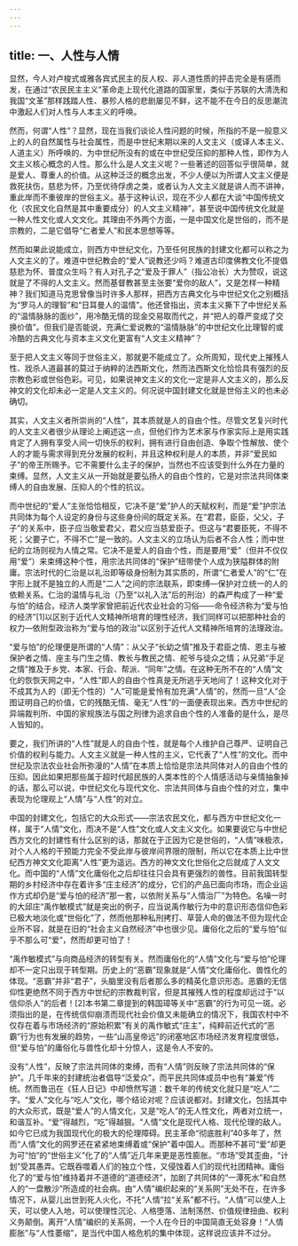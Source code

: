 ```yaml
---
---
---
```

title: 一、人性与人情
---




显然，今人对卢梭式或雅各宾式民主的反人权、非人道性质的抨击完全是有感而发，在通过“农民民主主义”革命走上现代化道路的国家里，类似于苏联的大清洗和我国“文革”那样践踏人性、暴殄人格的悲剧屡见不鲜，这不能不在今日的反思潮流中激起人们对人性与人本主义的呼唤。

然而，何谓“人性”？显然，现在当我们谈论人性问题的时候，所指的不是一般意义上的人的自然属性与社会属性，而是中世纪末期以来的人文主义（或译人本主义、人道主义）所呼唤的、为中世纪所没有的或在中世纪受压抑的那种人性，即作为人文主义核心概念的人性。那么什么是人文主义呢？一些著述的回答似乎很简单，就是爱人、尊重人的价值。从这种泛泛的概念出发，不少人便以为所谓人文主义便是救死扶伤，慈悲为怀，乃至优待俘虏之类，或者认为人文主义就是讲人而不讲神，重此岸而不重彼岸的世俗主义。基于这种认识，现在不少人都在大谈“中国传统文化（农民文化自然是其中重要成分）的人文主义精神”，甚至说中国传统文化就是一种人性文化或人文文化。其理由不外两个方面，一是中国文化是世俗的，而不是宗教的，二是它倡导“仁者爱人”和民本思想等等。

然而如果此说能成立，则西方中世纪文化，乃至任何民族的封建文化都可以称之为人文主义的了。难道中世纪教会的“爱人”说教还少吗？难道古印度佛教文化不提倡慈悲为怀、普度众生吗？有人对孔子之“爱及于罪人”（指公冶长）大为赞叹，说这就是了不得的人文主义。然而基督教甚至主张要“爱你的敌人”，又是怎样一种精神？我们知道马克思曾像当时许多人那样，把西方古典文化与中世纪文化之别概括为“罗马人的理智”和“日耳曼人的温情”。他还曾指出，资本主义撕下了中世纪关系的“温情脉脉的面纱”，用冷酷无情的现金交易取而代之，并“把人的尊严变成了交换价值”。但我们是否能说，充满仁爱说教的“温情脉脉”的中世纪文化比理智的或冷酷的古典文化与资本主义文化更富有“人文主义精神”？

至于把人文主义等同于世俗主义，那就更不能成立了。众所周知，现代史上摧残人性、戕杀人道最甚的莫过于纳粹的法西斯文化，然而法西斯文化恰恰具有强烈的反宗教色彩或世俗色彩。可见，如果说神文主义的文化一定是非人文主义的，那么反神文的文化却未必一定是人文主义的。何况说中国封建文化就是世俗主义的也未必确切。

其实，人文主义者所崇尚的“人性”，其本质就是人的自由个性。尽管文艺复兴时代的人文主义者很少从理论上阐述这一点，但他们作为艺术家与作家实际上是用实践肯定了人拥有享受人间一切快乐的权利，拥有进行自由创造、争取个性解放、使个人的才能与需求得到充分发展的权利，并且这种权利是人的本质，并非“爱民如子”的帝王所赐予。它不需要什么主子的保护，当然也不应该受到什么外在力量的束缚。显然，人文主义从一开始就是要弘扬人的自由个性的，它是对宗法共同体束缚人的自由发展、压抑人的个性的抗议。

而中世纪的“爱人”主张恰恰相反，它决不是“爱”护人的天赋权利，而是“爱”护宗法共同体为每个人设定的身份与这些身份间的既定关系。在“君君，臣臣，父父，子子”的关系中，臣子应当敬爱君父，君父应当慈爱臣子。但这与“君要臣死，不得不死；父要子亡，不得不亡”是一致的。人文主义的立场认为后者不合人性；而中世纪的立场则视为人情之常。它决不是爱人的自由个性，而是要用“爱”（但并不仅仅用“爱”）来束缚这种个性，用宗法共同体的“保护”纽带使个人成为狭隘群体的附庸。宗法时代的仁治是以礼治即等级身份制为其实质的，所谓“仁者爱人”的“仁”在字形上就不是独立的人而是“二人”之间的宗法联系，即束缚—保护对立统一的人的依赖关系。仁治的温情与礼治（乃至“以礼入法”后的刑治）的森严构成了一种“爱与怕”的结合。经济人类学家曾把前近代农业社会的习俗——命令经济称为“爱与怕的经济”[1]以区别于近代人文精神所培育的理性经济，我们同样可以把那种社会的权力—依附型政治称为“爱与怕的政治”以区别于近代人文精神所培育的法理政治。

“爱与怕”的伦理便是所谓的“人情”：从父子“长幼之情”推及于君臣之情、恩主与被保护者之情、座主与门生之情、教长与教民之情、舵爷与徒众之情；从兄弟“手足之情”推及于乡党、本家、行会、帮派、“同年”之情。在这种无所不在的“人情”文化的恢恢天网之中，“人性”即人的自由个性真是无所逃乎天地间了！这种文化对于不成其为人的（即无个性的）“人”可能是爱怜有加充满“人情”的，然而一旦“人”企图证明自己的价值，它的残酷无情、毫无“人性”的一面便表现出来。西方中世纪的异端裁判所、中国的家规族法与国之刑律为追求自由个性的人准备的是什么，是尽人皆知的。

要之，我们所讲的“人性”就是人的自由个性，就是每个人维护自己尊严、证明自己价值的权利与能力。人文主义就是一种人性的主义，它代表了“人性”的文化。而中世纪及宗法农业社会所弥漫的“人情”在本质上恰恰是宗法共同体对人的自由个性的压抑。因此如果把那些属于超时代超民族的人类本性的个人情感活动与亲情抽象掉的话，那么可以说，中世纪文化与现代文化、宗法共同体与自由个性的对立，集中表现为伦理观上“人情”与“人性”的对立。

中国的封建文化，包括它的大众形式——宗法农民文化，都与西方中世纪文化一样，属于“人情”文化，而决不是“人性”文化或人文主义文化。如果要说它与中世纪西方文化的封建性有什么区别的话，那就在于正因为它是世俗的，“人情”味极浓，对个人人格的干预能力完全不受此岸与彼岸间界限的限制，所以它在本质上比中世纪西方神文文化距离“人性”更为遥远。西方的神文文化世俗化之后就成了人文文化。而中国的“人情”文化庸俗化之后却往往只会具有更强烈的兽性。目前我国转型期的乡村经济中存在着许多“庄主经济”的成分，它们的产品已面向市场，而企业运作方式却仍是“爱与怕的经济”那一套，以依附关系与“人情治厂”为特色。名噪一时的大邱庄“禹作敏模式”就是突出的例子，应当说禹作敏行为中的意识形态信仰色彩已极大地淡化或“世俗化”了，然而他那种私刑拷打、草营人命的做法不但为现代企业所不容，就是在旧的“社会主义自然经济”中也很少见。庸俗化之后的“爱与怕”似乎不那么可“爱”，然而却更可怕了！

“禹作敏模式”与向商品经济的转型有关。然而庸俗化的“人情”文化与“爱与怕”伦理却不一定只出现于转型期。历史上的“恶霸”现象就是“人情”文化庸俗化、兽性化的体现。“恶霸”并非“君子”，头脑里没有后者那么多的精英化意识形态。恶霸的无信仰性更绝然不同于西方中世纪的宗教裁判官，但是其摧残人性的程度却远过于“以信仰杀人”的后者！[2]本书第二章提到的韩国璋等关中“恶霸”的行为可见一斑。必须指出的是，在传统信仰崩溃而现代社会价值又未能确立的情况下，我国农村中不仅存在着与市场经济的“原始积累”有关的禹作敏式“庄主”，纯粹前近代式的“恶霸”行为也有发展的趋势，一些“山高皇帝远”的闭塞地区市场经济发育程度很低，但“爱与怕”的庸俗化与兽性化却十分惊人，这是令人不安的。

没有“人性”，反映了宗法共同体的束缚，而有“人情”则反映了宗法共同体的“保护”。几千年来的封建统治者倡导“泛爱众”，而平民共同体成员中也有“兼爱”传统。然而鲁迅在《狂人日记》中却愤然写道：数千年的传统文化就只是“吃人”二字。“爱人”文化与“吃人”文化，哪个结论对呢？应该说都对。封建文化，包括其中的大众形式，既是“爱人”的人情文化，又是“吃人”的无人性文化，两者对立统一，和谐互补。“爱”得越烈，“吃”得越狠。“人情”文化是现代人格、现代伦理的敌人。如今它已成为我国现代化的极大的伦理障碍。民主革命“彻底胜利”40多年了，然而“人情”文化的网罗还在紧紧地束缚着或“保护”着中国人。而那种不甚可“爱”却更为可“怕”的“世俗主义”化了的“人情”近几年来更是恶性膨胀。“市场”受其歪曲，“计划”受其愚弄。它既吞噬着人们的独立个性，又侵蚀着人们的现代社团精神。庸俗化了的“爱与怕”维持着并不道德的“道德经济”，加剧了共同体的“一潭死水”和自然人的“一盘散沙”所造成的社会病。由“人情”编织起来的“关系网”无处不在，在许多情况下，从婴儿出世到死人火化，不托“人情”拉“关系”都不行。“人情”可以使人上天，可以使人入地，可以使理性沉沦、人格堕落、法制荡然、价值规律扭曲、权利义务颠倒。离开“人情”编织的关系网，一个人在今日的中国简直无处容身！“人情膨胀”与“人性萎缩”，是当代中国人格危机的集中体现，这样说应该并不过分。